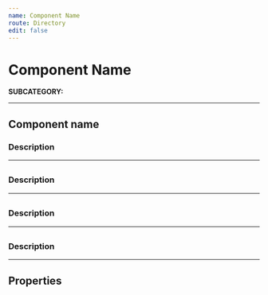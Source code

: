 ```yaml
---
name: Component Name
route: Directory
edit: false
---
```



# Component Name
**SUBCATEGORY:**

<hr />

## Component name
### Description


<Playground>
</Playground>

<hr />

##
### Description


<Playground>
</Playground>

<hr />

##
### Description


<Playground>
</Playground>

<hr />

##
### Description


<Playground>
</Playground>

<hr />

## Properties
<Props of={Headline} />

